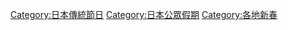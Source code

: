 [[Category:日本傳統節日|Category:日本傳統節日]]
[[Category:日本公眾假期|Category:日本公眾假期]]
[[Category:各地新春|Category:各地新春]]